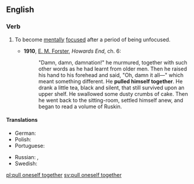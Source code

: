 ==English==

===Verb===
{{infl|en|verb|head=[[to]] [[pull]] [[oneself]] [[together]]}}

# {{idiomatic}} To become [[mentally]] [[focused]] after a period of being unfocused.
#* '''1910''', [[w:E. M. Forster|E. M. Forster]], ''Howards End'', ch. 6:
#*: "Damn, damn, damnation!" he murmured, together with such other words as he had learnt from older men. Then he raised his hand to his forehead and said, "Oh, damn it all—" which meant something different. He '''pulled himself together'''. He drank a little tea, black and silent, that still survived upon an upper shelf. He swallowed some dusty crumbs of cake. Then he went back to the sitting-room, settled himself anew, and began to read a volume of Ruskin.

====Translations====
{{trans-top|to become mentally focused after a period of being unfocused}}
* German: {{t|de|sich zusammenreißen}}
* Polish: {{t|pl|brać się w garść}}
* Portuguese: {{t|pt|recompor-se}}
{{trans-mid}}
* Russian: {{t|ru|приходить в себя|tr=prixodít' v sebjá|sc=Cyrl}}, {{t|ru|прийти в себя|tr=prijtí v sebjá|sc=Cyrl}}
* Swedish: {{t|sv|samla sig}}
{{trans-bottom}}

[[pl:pull oneself together]]
[[sv:pull oneself together]]